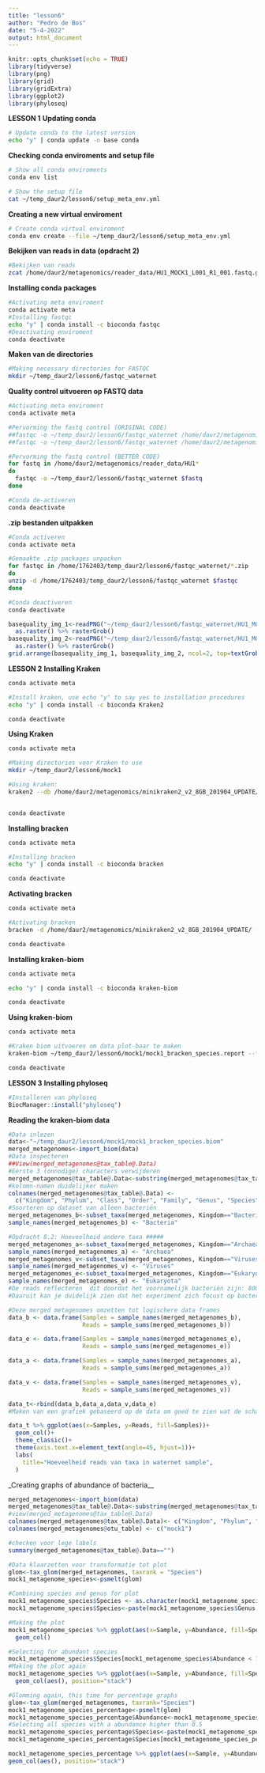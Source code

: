 ```yaml
---
title: "lesson6"
author: "Pedro de Bos"
date: "5-4-2022"
output: html_document
---
```


```r
knitr::opts_chunk$set(echo = TRUE)
library(tidyverse)
library(png)
library(grid)
library(gridExtra)
library(ggplot2)
library(phyloseq)
```

__LESSON 1__
__Updating conda__
````bash
# Update conda to the latest version
echo "y" | conda update -n base conda

````
__Checking conda enviroments and setup file__
````bash
# Show all conda enviroments
conda env list

# Show the setup file
cat ~/temp_daur2/lesson6/setup_meta_env.yml


````
__Creating a new virtual enviroment__
````bash
# Create conda virtual enviroment
conda env create --file ~/temp_daur2/lesson6/setup_meta_env.yml
````

__Bekijken van reads in data (opdracht 2)__
````bash
#Bekijken van reads
zcat /home/daur2/metagenomics/reader_data/HU1_MOCK1_L001_R1_001.fastq.gz | head -n 10
````

__Installing conda packages__
````bash
#Activating meta enviroment
conda activate meta
#Installing fastqc
echo "y" | conda install -c bioconda fastqc
#Deactivating enviroment
conda deactivate
````

__Maken van de directories__
````bash
#Making necessary directories for FASTQC
mkdir ~/temp_daur2/lesson6/fastqc_waternet
````
__Quality control uitvoeren op FASTQ data__
````bash
#Activating meta enviroment
conda activate meta

#Pervorming the fastq control (ORIGINAL CODE)
##fastqc -o ~/temp_daur2/lesson6/fastqc_waternet /home/daur2/metagenomics/reader_data/HU1_MOCK1_L001_R1_001.fastq.gz
##fastqc -o ~/temp_daur2/lesson6/fastqc_waternet /home/daur2/metagenomics/reader_data/HU1_MOCK1_L001_R2_001.fastq.gz

#Pervorming the fastq control (BETTER CODE)
for fastq in /home/daur2/metagenomics/reader_data/HU1*
do
  fastqc -o ~/temp_daur2/lesson6/fastqc_waternet $fastq
done

#Conda de-activeren
conda deactivate
````

__.zip bestanden uitpakken__
````bash
#Conda activeren
conda activate meta

#Gemaakte .zip packages unpacken
for fastqc in /home/1762403/temp_daur2/lesson6/fastqc_waternet/*.zip
do
unzip -d /home/1762403/temp_daur2/lesson6/fastqc_waternet $fastqc
done

#Conda deactiveren
conda deactivate
````

````r

basequality_img_1<-readPNG("~/temp_daur2/lesson6/fastqc_waternet/HU1_MOCK1_L001_R1_001_fastqc/Images/per_base_quality.png") %>%
  as.raster() %>% rasterGrob()
basequality_img_2<-readPNG("~/temp_daur2/lesson6/fastqc_waternet/HU1_MOCK1_L001_R2_001_fastqc/Images/per_base_quality.png") %>%
  as.raster() %>% rasterGrob()
grid.arrange(basequality_img_1, basequality_img_2, ncol=2, top=textGrob("Per base quality distribution of forward (right) and reverse (left) reads", gp=gpar(fontsize=10,font=8)))

````

__LESSON 2__
__Installing Kraken__
````bash
conda activate meta

#Install kraken, use echo "y" to say yes to installation procedures
echo "y" | conda install -c bioconda Kraken2

conda deactivate
````

__Using Kraken__
````bash
conda activate meta

#Making directories voor Kraken to use
mkdir ~/temp_daur2/lesson6/mock1

#Using kraken:
kraken2 --db /home/daur2/metagenomics/minikraken2_v2_8GB_201904_UPDATE/ --threads 2 --paired --gzip-compressed --output ~/temp_daur2/lesson6/mock1/mock1.kraken --report ~/temp_daur2/lesson6/mock1/mock1.report --use-names /home/daur2/metagenomics/reader_data/HU1_MOCK1_L001_R1_001.fastq.gz /home/daur2/metagenomics/reader_data/HU1_MOCK1_L001_R2_001.fastq.gz


conda deactivate
````

__Installing bracken__
````bash
conda activate meta

#Installing bracken
echo "y" | conda install -c bioconda bracken

conda deactivate
````

__Activating bracken__
````bash
conda activate meta

#Activating bracken
bracken -d /home/daur2/metagenomics/minikraken2_v2_8GB_201904_UPDATE/ -i ~/temp_daur2/lesson6/mock1/mock1.report -o ~/temp_daur2/lesson6/mock1/mock1.bracken

conda deactivate 
````

__Installing kraken-biom__
````bash
conda activate meta

echo "y" | conda install -c bioconda kraken-biom

conda deactivate
````

__Using kraken-biom__
````bash
conda activate meta

#Kraken biom uitvoeren om data plot-baar te maken
kraken-biom ~/temp_daur2/lesson6/mock1/mock1_bracken_species.report --fmt json -o ~/temp_daur2/lesson6/mock1/mock1_bracken_species.biom

conda deactivate
````

__LESSON 3__
__Installing phyloseq__
````r
#Installeren van phyloseq
BiocManager::install("phyloseq")

````

__Reading the kraken-biom data__
````r
#Data inlezen
data<-"~/temp_daur2/lesson6/mock1/mock1_bracken_species.biom"
merged_metagenomes<-import_biom(data)
#Data inspecteren
##View(merged_metagenomes@tax_table@.Data)
#Eerste 3 (onnodige) characters verwijderen
merged_metagenomes@tax_table@.Data<-substring(merged_metagenomes@tax_table@.Data, 4)
#kolomn-namen duidelijker maken
colnames(merged_metagenomes@tax_table@.Data) <- 
  c("Kingdom", "Phylum", "Class", "Order", "Family", "Genus", "Species")
#Soorteren op dataset van alleen bacteriën
merged_metagenomes_b<-subset_taxa(merged_metagenomes, Kingdom=="Bacteria")
sample_names(merged_metagenomes_b) <- "Bacteria"

#Opdracht 8.2: Hoeveelheid andere taxa #####
merged_metagenomes_a<-subset_taxa(merged_metagenomes, Kingdom=="Archaea") #11 Archaea
sample_names(merged_metagenomes_a) <- "Archaea"
merged_metagenomes_v<-subset_taxa(merged_metagenomes, Kingdom=="Viruses") #10 virussen
sample_names(merged_metagenomes_v) <- "Viruses"
merged_metagenomes_e<-subset_taxa(merged_metagenomes, Kingdom=="Eukaryota") #1 Eukaryoot
sample_names(merged_metagenomes_e) <- "Eukaryota"
#De reads reflecteren  dit doordat het voornamelijk bacteriën zijn: 800+ bacteriën vs 22 niet-bacteriën totaal
#Daaruit kan je duidelijk zien dat het experiment zich focust op bacteriën

#Deze merged metagenomes omzetten tot logischere data frames
data_b <- data.frame(Samples = sample_names(merged_metagenomes_b),
                     Reads = sample_sums(merged_metagenomes_b))

data_e <- data.frame(Samples = sample_names(merged_metagenomes_e),
                     Reads = sample_sums(merged_metagenomes_e))

data_a <- data.frame(Samples = sample_names(merged_metagenomes_a),
                     Reads = sample_sums(merged_metagenomes_a))

data_v <- data.frame(Samples = sample_names(merged_metagenomes_v),
                     Reads = sample_sums(merged_metagenomes_v))

data_t<-rbind(data_b,data_a,data_v,data_e)
#Maken van een grafiek gebaseerd op de data om goed te zien wat de schaal in groteverschil is

data_t %>% ggplot(aes(x=Samples, y=Reads, fill=Samples))+
  geom_col()+
  theme_classic()+
  theme(axis.text.x=element_text(angle=45, hjust=1))+
  labs(
    title="Hoeveelheid reads van taxa in waternet sample",
  )
````

_Creating graphs of abundance of bacteria__
````r
merged_metagenomes<-import_biom(data)
merged_metagenomes@tax_table@.Data<-substring(merged_metagenomes@tax_table@.Data,4)
#view(merged_metagenomes@tax_table@.Data)
colnames(merged_metagenomes@tax_table@.Data)<- c("Kingdom", "Phylum", "Class", "Order", "Family", "Genus", "Species")
colnames(merged_metagenomes@otu_table) <- c("mock1")

#checken voor lege labels
summary(merged_metagenomes@tax_table@.Data=="")

#Data klaarzetten voor transformatie tot plot
glom<-tax_glom(merged_metagenomes, taxrank = "Species")
mock1_metagenome_species<-psmelt(glom)

#Combining species and genus for plot
mock1_metagenome_species$Species <- as.character(mock1_metagenome_species$Species)
mock1_metagenome_species$Species<-paste(mock1_metagenome_species$Genus, mock1_metagenome_species$Species)

#Making the plot
mock1_metagenome_species %>% ggplot(aes(x=Sample, y=Abundance, fill=Species))+
  geom_col()

#Selecting for abundant species
mock1_metagenome_species$Species[mock1_metagenome_species$Abundance < 160000] <- "Species < 160.000 abund."
#Making the plot again
mock1_metagenome_species %>% ggplot(aes(x=Sample, y=Abundance, fill=Species))+
  geom_col(aes(), position="stack")      

#Glomming again, this time for percentage graphs
glom<-tax_glom(merged_metagenomes, taxrank="Species")
mock1_metagenome_species_percentage<-psmelt(glom)
mock1_metagenome_species_percentage$Abundance<-mock1_metagenome_species_percentage$Abundance/sum(mock1_metagenome_species_percentage$Abundance)*100
#Selecting all species with a abundance higher than 0.5
mock1_metagenome_species_percentage$Species<-paste(mock1_metagenome_species_percentage$Genus, mock1_metagenome_species_percentage$Species)
mock1_metagenome_species_percentage$Species[mock1_metagenome_species_percentage$Abundance<0.5] <- "Species < 0.5% abund."

mock1_metagenome_species_percentage %>% ggplot(aes(x=Sample, y=Abundance, fill=Species))+  
geom_col(aes(), position="stack") 

````